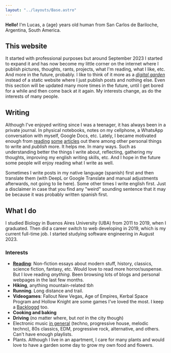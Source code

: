 ```yaml
---
layout: "../layouts/Base.astro"
---
```



**Hello!** I'm Lucas, a {age} years old human from San Carlos de Bariloche, Argentina, South America.

## This website

It started with professional purposes but around September 2023 I started to expand it and has now become my little corner on the internet where I publish pictures, thoughts, rants, projects, what I'm reading, what I like, etc. And more in the future, probably. I like to think of it more as a _[digital garden](https://joelhooks.com/digital-garden/)_ instead of a static website where I just publish posts and nothing else. Even this section will be updated many more times in the future, until I get bored for a while and then come back at it again. My interests change, as do the interests of many people.

## Writing

Although I've enjoyed writing since I was a teenager, it has always been in a private journal. In physical notebooks, notes on my cellphone, a WhatsApp conversation with myself, Google Docs, etc. Lately, I became motivated enough from [reading](https://jsomers.net/blog/more-people-should-write) [some](https://moretothat.com/writing-and-wisdom/) [articles](https://whiona.weblog.lol/2023/10/what-happened-to-blogging-for-the-hell-of-it) out there among other personal things to write and _publish_ more. It helps me. In many ways. Such as understanding better the things I write about, reflecting, gathering my thoughts, improving my english writing skills, etc. And I hope in the future some people will enjoy reading what I write as well.

Sometimes I write posts in my native language (spanish) first and then translate them (with DeepL or Google Translate and manual adjustments afterwards, not going to lie here). Some other times I write english first. Just a disclaimer in case that you find any "weird" sounding sentence that it may be because it was probably written spanish first.

## What I do

I studied Biology in Buenos Aires University (UBA) from 2011 to 2019, when I graduated. Then did a career switch to web developing in 2019, which is my current full-time job. I started studying software engineering in August 2023.

### Interests

-   **[Reading](/reading)**: Non-fiction essays about modern stuff, history, classics, science fiction, fantasy, etc. Would love to read more horror/suspense. But I love reading _anything_. Been browsing lots of blogs and personal webpages in the last few months.
-   **Hiking**, anything mountain-related tbh
-   **Running**. Long distance and trail.
-   **Videogames**: Fallout New Vegas, Age of Empires, Kerbal Space Program and Hollow Knight are some games I've loved the most. I keep a [Backloggd](https://www.backloggd.com/u/synthopia/) too.
-   **Cooking and baking**
-   **Driving** (no matter where, but _not_ in the city though)
-   Electronic music [in general](https://open.spotify.com/playlist/5b63esqqeHwZTCTkAFG0VA?si=a1370cce90044fe3) (techno, progressive house, melodic techno), 80s classics, EDM, progressive rock, alternative, and others. Can't have enough playlists.
-   Plants. Although I live in an apartment, I care for many plants and would love to have a garden some day to grow my own food and flowers.

